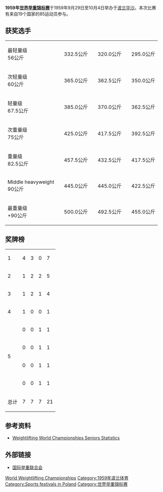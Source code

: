 '''1959年[[世界举重锦标赛|世界举重锦标赛]]'''于1959年9月29日至10月4日举办于[[波兰|波兰]][[华沙|华沙]]。本次比赛有来自19个国家的85运动员参与。
==获奖选手==
{| {{MedalistTable|type=项目|columns=2|width=250}}
|-
|最轻量级<br />56公斤
|{{flagmedalist|[[Vladimir_Stogov|Vladimir Stogov]]|URS|1955}}||332.5公斤
|{{flagmedalist|[[Marian_Jankowski|Marian Jankowski]]|POL}}||320.0公斤
|{{flagmedalist|[[弗尔迪·伊姆赖|弗尔迪·伊姆赖]]|HUN}}||295.0公斤
|-
|次轻量级<br />60公斤
|{{flagmedalist|[[马里安·杰林斯基|马里安·杰林斯基]]|POL}}||365.0公斤
|{{flagmedalist|[[艾萨克·伯杰|艾萨克·伯杰]]|USA|1959}}||362.5公斤
|{{flagmedalist|[[塞巴斯蒂亚诺·曼尼罗尼|塞巴斯蒂亚诺·曼尼罗尼]]|ITA}}||350.0公斤
|-
|轻量级<br />67.5公斤
|{{flagmedalist|[[Viktor_Bushuev|Viktor Bushuev]]|URS|1955}}||385.0公斤
|{{flagmedalist|[[Akop_Faradzhyan|Akop Faradzhyan]]|URS|1955}}||370.0公斤
|{{flagmedalist|[[Abdul-Wahid_Aziz|Abdul-Wahid Aziz]]|IRQ|1959}}||362.5公斤
|-
|次重量级<br />75公斤
|{{flagmedalist|[[Tommy_Kono|Tommy Kono]]|USA|1959}}||425.0公斤
|{{flagmedalist|[[Fyodor_Bogdanovsky|Fyodor Bogdanovsky]]|URS|1955}}||417.5公斤
|{{flagmedalist|[[扬·博赫内克|扬·博赫内克]]|POL}}||392.5公斤
|-
|重量级<br />82.5公斤
|{{flagmedalist|[[Rudolf_Plyukfelder|Rudolf Plyukfelder]]|URS|1955}}||457.5公斤
|{{flagmedalist|[[伊雷纽什·帕林斯基|伊雷纽什·帕林斯基]]|POL}}||432.5公斤
|{{flagmedalist|[[吉姆·乔治_(举重运动员)|吉姆·乔治]]|USA|1959}}||417.5公斤
|-
|Middle heavyweight<br />90公斤
|{{flagmedalist|[[Louis_Martin_(weightlifter)|Louis Martin]]|GBR}}||445.0公斤
|{{flagmedalist|[[阿尔卡季·沃罗比约夫|阿尔卡季·沃罗比约夫]]|URS|1955}}||445.0公斤
|{{flagmedalist|[[Czesław_Białas|Czesław Białas]]|POL}}||422.5公斤
|-
|最重量级<br />+90公斤
|{{flagmedalist|[[Yury_Vlasov|Yury Vlasov]]|URS|1955}}||500.0公斤
|{{flagmedalist|[[James_Bradford_(weightlifter)|James Bradford]]|USA|1959}}||492.5公斤
|{{flagmedalist|[[Ivan_Veselinov|Ivan Veselinov]]|BUL|1946}}||455.0公斤
|}

==奖牌榜==

{| {{RankedMedalTable|nation-width=200px}}
|-
| 1 ||align=left|{{flagcountry|URS|1955}} || 4 || 3 || 0 || 7
|-
| 2 ||align=left|{{POL}} || 1 || 2 || 2 || 5
|-
| 3 ||align=left|{{flagcountry|USA|1959}} || 1 || 2 || 1 || 4
|-
| 4 ||align=left|{{GBR2}} || 1 || 0 || 0 || 1
|-
| rowspan=4|5 ||align=left|{{flagcountry|BUL|1946}} || 0 || 0 || 1 || 1
|-
| align=left|{{HUN}} || 0 || 0 || 1 || 1
|-
| align=left|{{flagcountry|IRQ|1959}} || 0 || 0 || 1 || 1
|-
| align=left|{{ITA}} || 0 || 0 || 1 || 1
|-
!colspan=2| 总计 !! 7 !! 7 !! 7 !! 21  
|}

==参考资料==
{{reflist}}
*[http://www.iwf.net/doc/statistics/WORLD_CHAMP_SENIOR_001_146.PDF Weightlifting World Championships Seniors Statistics]{{Wayback|url=http://www.iwf.net/doc/statistics/WORLD_CHAMP_SENIOR_001_146.PDF |date=20110527172617 }}

==外部链接==
*[http://www.iwf.net/ 国际举重联合会]{{Wayback|url=http://www.iwf.net/ |date=20101229124401 }}

{{World Weightlifting Championships}}

[[Category:1959年举重|World Weightlifting Championships]]
[[Category:1959年波兰体育|Category:1959年波兰体育]]
[[Category:Sports_festivals_in_Poland|Category:Sports festivals in Poland]]
[[Category:世界举重锦标赛|Category:世界举重锦标赛]]